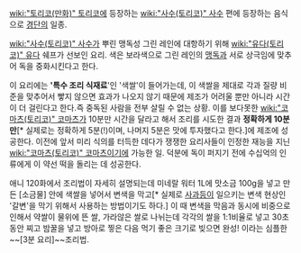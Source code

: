 [[wiki:"토리코(만화)" 토리코]]에 등장하는 [[wiki:"사수(토리코)" 사수]] 편에 등장하는 음식으로 [[경단]]의 일종.

[[wiki:"사수(토리코)" 사수]]가 뿌린 맹독성 그린 레인에 대항하기 위해  [[wiki:"유다(토리코)" 유다]]  쉐프가 선보인 요리. 색은 보라색으로 그린 레인의 [[맹독]]과 서로 상극임에 맞추어 독을 중화시킨다고 한다.

이 요리에는 ''''특수 조리 식재료''''인 '색쌀'이 들어가는데, 이 색쌀을 제대로 각과 질량 비준을 맞추어서 빻지 않으면 효과가 나오지 않기 때문에 제조가 어려울 뿐만 아니라 시간이 더 걸린다고 한다.즉 중독된 사람을 전부 살릴 수 없는 상황. 이를 보다못한 [[wiki:"코마츠(토리코)" 코마츠]]가 10분만 시간을 달라고 해서 조리를 시도한 결과 '''정확하게 10분 만'''[* 실제로는 정확하게 5분(!)이며, 나머지 5분은 맛에 투자했다고 한다.]에 제조에 성공한다. 이전에 앞서 미리 식의를 터득한 데다가 쟁쟁한 요리사들이 인정한 재능을 지닌 [[wiki:"코마츠(토리코)" 코마츠]]이기에 가능한 일. 덕분에 독이 퍼지기 전에 수십억의 인류에게 이 약선 떡을 돌리는 데 성공한다.

애니 120화에서 조리법이 자세히 설명되는데 미네랄 워터 1L에 맛소금 100g을 넣고 만든 [소금물] 안에 색쌀을 넣어서 변색을 막고[* 실제로 [[사과]]등이 일으키는 변색 현상인 '갈변'을 막기 위해서 사용하는 방법이기도 하다.] 이 때 변색을 막음과 동시에 비중으로 인해서 약쌀이 물위에 뜬 쌀, 가라않은 쌀로 나뉘는데 각각의 쌀을 1:1비율로 넣고 30초 동안 찌고 밤꿀을 넣고 방아로 찧은 다음 먹기 좋은 크기로 빚으면 완성! 이라는 심플한 ~~[3분 요리]~~조리법.
